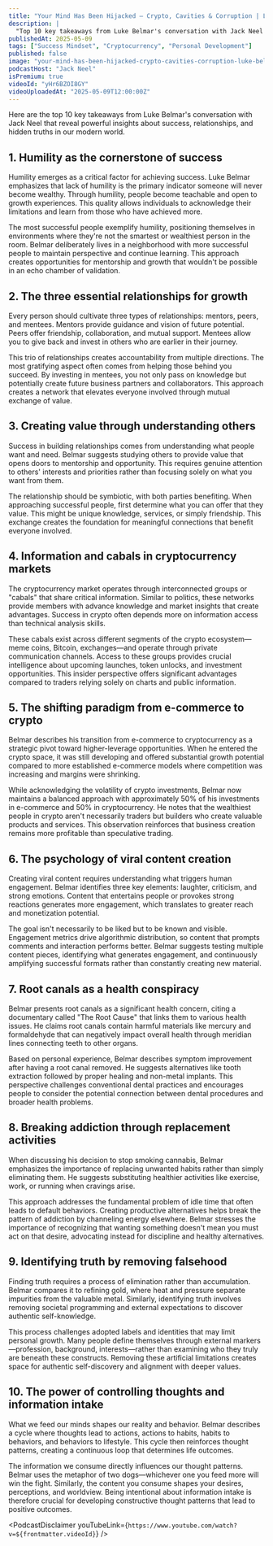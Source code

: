 ```yaml
---
title: "Your Mind Has Been Hijacked — Crypto, Cavities & Corruption | Luke Belmar"
description: |
  "Top 10 key takeaways from Luke Belmar's conversation with Jack Neel that reveal powerful insights about success, relationships, and hidden truths in our modern world."
publishedAt: 2025-05-09
tags: ["Success Mindset", "Cryptocurrency", "Personal Development"]
published: false
image: "your-mind-has-been-hijacked-crypto-cavities-corruption-luke-belmar.jpg"
podcastHost: "Jack Neel"
isPremium: true
videoId: "yHr6BZOI8GY"
videoUploadedAt: "2025-05-09T12:00:00Z"
---
```



<PodcastSummaryPageLayout frontmatter={frontmatter}>

Here are the top 10 key takeaways from Luke Belmar's conversation with Jack Neel that reveal powerful insights about success, relationships, and hidden truths in our modern world.

## 1. Humility as the cornerstone of success

Humility emerges as a critical factor for achieving success. Luke Belmar emphasizes that lack of humility is the primary indicator someone will never become wealthy. Through humility, people become teachable and open to growth experiences. This quality allows individuals to acknowledge their limitations and learn from those who have achieved more.

The most successful people exemplify humility, positioning themselves in environments where they're not the smartest or wealthiest person in the room. Belmar deliberately lives in a neighborhood with more successful people to maintain perspective and continue learning. This approach creates opportunities for mentorship and growth that wouldn't be possible in an echo chamber of validation.

## 2. The three essential relationships for growth

Every person should cultivate three types of relationships: mentors, peers, and mentees. Mentors provide guidance and vision of future potential. Peers offer friendship, collaboration, and mutual support. Mentees allow you to give back and invest in others who are earlier in their journey.

This trio of relationships creates accountability from multiple directions. The most gratifying aspect often comes from helping those behind you succeed. By investing in mentees, you not only pass on knowledge but potentially create future business partners and collaborators. This approach creates a network that elevates everyone involved through mutual exchange of value.

## 3. Creating value through understanding others

Success in building relationships comes from understanding what people want and need. Belmar suggests studying others to provide value that opens doors to mentorship and opportunity. This requires genuine attention to others' interests and priorities rather than focusing solely on what you want from them.

The relationship should be symbiotic, with both parties benefiting. When approaching successful people, first determine what you can offer that they value. This might be unique knowledge, services, or simply friendship. This exchange creates the foundation for meaningful connections that benefit everyone involved.

## 4. Information and cabals in cryptocurrency markets

The cryptocurrency market operates through interconnected groups or "cabals" that share critical information. Similar to politics, these networks provide members with advance knowledge and market insights that create advantages. Success in crypto often depends more on information access than technical analysis skills.

These cabals exist across different segments of the crypto ecosystem—meme coins, Bitcoin, exchanges—and operate through private communication channels. Access to these groups provides crucial intelligence about upcoming launches, token unlocks, and investment opportunities. This insider perspective offers significant advantages compared to traders relying solely on charts and public information.

## 5. The shifting paradigm from e-commerce to crypto

Belmar describes his transition from e-commerce to cryptocurrency as a strategic pivot toward higher-leverage opportunities. When he entered the crypto space, it was still developing and offered substantial growth potential compared to more established e-commerce models where competition was increasing and margins were shrinking.

While acknowledging the volatility of crypto investments, Belmar now maintains a balanced approach with approximately 50% of his investments in e-commerce and 50% in cryptocurrency. He notes that the wealthiest people in crypto aren't necessarily traders but builders who create valuable products and services. This observation reinforces that business creation remains more profitable than speculative trading.

## 6. The psychology of viral content creation

Creating viral content requires understanding what triggers human engagement. Belmar identifies three key elements: laughter, criticism, and strong emotions. Content that entertains people or provokes strong reactions generates more engagement, which translates to greater reach and monetization potential.

The goal isn't necessarily to be liked but to be known and visible. Engagement metrics drive algorithmic distribution, so content that prompts comments and interaction performs better. Belmar suggests testing multiple content pieces, identifying what generates engagement, and continuously amplifying successful formats rather than constantly creating new material.

## 7. Root canals as a health conspiracy

Belmar presents root canals as a significant health concern, citing a documentary called "The Root Cause" that links them to various health issues. He claims root canals contain harmful materials like mercury and formaldehyde that can negatively impact overall health through meridian lines connecting teeth to other organs.

Based on personal experience, Belmar describes symptom improvement after having a root canal removed. He suggests alternatives like tooth extraction followed by proper healing and non-metal implants. This perspective challenges conventional dental practices and encourages people to consider the potential connection between dental procedures and broader health problems.

## 8. Breaking addiction through replacement activities

When discussing his decision to stop smoking cannabis, Belmar emphasizes the importance of replacing unwanted habits rather than simply eliminating them. He suggests substituting healthier activities like exercise, work, or running when cravings arise.

This approach addresses the fundamental problem of idle time that often leads to default behaviors. Creating productive alternatives helps break the pattern of addiction by channeling energy elsewhere. Belmar stresses the importance of recognizing that wanting something doesn't mean you must act on that desire, advocating instead for discipline and healthy alternatives.

## 9. Identifying truth by removing falsehood

Finding truth requires a process of elimination rather than accumulation. Belmar compares it to refining gold, where heat and pressure separate impurities from the valuable metal. Similarly, identifying truth involves removing societal programming and external expectations to discover authentic self-knowledge.

This process challenges adopted labels and identities that may limit personal growth. Many people define themselves through external markers—profession, background, interests—rather than examining who they truly are beneath these constructs. Removing these artificial limitations creates space for authentic self-discovery and alignment with deeper values.

## 10. The power of controlling thoughts and information intake

What we feed our minds shapes our reality and behavior. Belmar describes a cycle where thoughts lead to actions, actions to habits, habits to behaviors, and behaviors to lifestyle. This cycle then reinforces thought patterns, creating a continuous loop that determines life outcomes.

The information we consume directly influences our thought patterns. Belmar uses the metaphor of two dogs—whichever one you feed more will win the fight. Similarly, the content you consume shapes your desires, perceptions, and worldview. Being intentional about information intake is therefore crucial for developing constructive thought patterns that lead to positive outcomes.

<PodcastDisclaimer
  youTubeLink={`https://www.youtube.com/watch?v=${frontmatter.videoId}`}
/>

</PodcastSummaryPageLayout>

